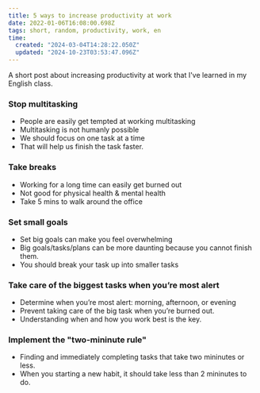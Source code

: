 ```yaml
---
title: 5 ways to increase productivity at work
date: 2022-01-06T16:08:00.698Z
tags: short, random, productivity, work, en
time:
  created: "2024-03-04T14:28:22.050Z"
  updated: "2024-10-23T03:53:47.096Z"
---
```


A short post about increasing productivity at work that I've learned in my English class.

### Stop multitasking

- People are easily get tempted at working multitasking
- Multitasking is not humanly possible
- We should focus on one task at a time
- That will help us finish the task faster.

### Take breaks

- Working for a long time can easily get burned out
- Not good for physical health & mental health
- Take 5 mins to walk around the office

### Set small goals

- Set big goals can make you feel overwhelming
- Big goals/tasks/plans can be more daunting because you cannot finish them.
- You should break your task up into smaller tasks

### Take care of the biggest tasks when you’re most alert

- Determine when you’re most alert: morning, afternoon, or evening
- Prevent taking care of the big task when you’re burned out.
- Understanding when and how you work best is the key.

### Implement the "two-mininute rule"

- Finding and immediately completing tasks that take two mininutes or less.
- When you starting a new habit, it should take less than 2 mininutes to do.
